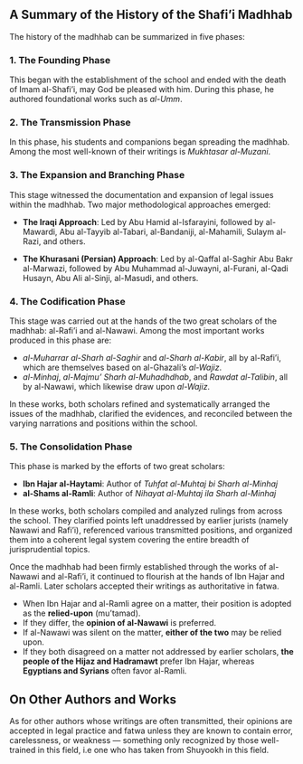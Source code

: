 ## A Summary of the History of the Shafi'i Madhhab

The history of the madhhab can be summarized in five phases:

### 1. The Founding Phase  
This began with the establishment of the school and ended with the death of Imam al-Shafi'i, may God be pleased with him. During this phase, he authored foundational works such as *al-Umm*.

### 2. The Transmission Phase  
In this phase, his students and companions began spreading the madhhab. Among the most well-known of their writings is *Mukhtasar al-Muzani*.

### 3. The Expansion and Branching Phase  
This stage witnessed the documentation and expansion of legal issues within the madhhab. Two major methodological approaches emerged:

- **The Iraqi Approach**: Led by Abu Hamid al-Isfarayini, followed by al-Mawardi, Abu al-Tayyib al-Tabari, al-Bandaniji, al-Mahamili, Sulaym al-Razi, and others.

- **The Khurasani (Persian) Approach**: Led by al-Qaffal al-Saghir Abu Bakr al-Marwazi, followed by Abu Muhammad al-Juwayni, al-Furani, al-Qadi Husayn, Abu Ali al-Sinji, al-Masudi, and others.

### 4. The Codification Phase  
This stage was carried out at the hands of the two great scholars of the madhhab: al-Rafi'i and al-Nawawi. Among the most important works produced in this phase are:

- *al-Muharrar* *al-Sharh al-Saghir* and *al-Sharh al-Kabir*, all by al-Rafi'i, which are themselves based on al-Ghazali’s *al-Wajiz*.
- *al-Minhaj*, *al-Majmu' Sharh al-Muhadhdhab*, and *Rawdat al-Talibin*, all by al-Nawawi, which likewise draw upon *al-Wajiz*.

In these works, both scholars refined and systematically arranged the issues of the madhhab, clarified the evidences, and reconciled between the varying narrations and positions within the school.


### 5. The Consolidation Phase  
This phase is marked by the efforts of two great scholars:

- **Ibn Hajar al-Haytami**: Author of *Tuhfat al-Muhtaj bi Sharh al-Minhaj*  
- **al-Shams al-Ramli**: Author of *Nihayat al-Muhtaj ila Sharh al-Minhaj*  

In these works, both scholars compiled and analyzed rulings from across the school. They clarified points left unaddressed by earlier jurists (namely Nawawi and Rafi'i), referenced various transmitted positions, and organized them into a coherent legal system covering the entire breadth of jurisprudential topics.

::: {.callout-note title="The Authority of Ibn Hajar and al-Ramli"}
Once the madhhab had been firmly established through the works of al-Nawawi and al-Rafi'i, it continued to flourish at the hands of Ibn Hajar and al-Ramli. Later scholars accepted their writings as authoritative in fatwa.

- When Ibn Hajar and al-Ramli agree on a matter, their position is adopted as the **relied-upon** (mu'tamad).
- If they differ, the **opinion of al-Nawawi** is preferred.
- If al-Nawawi was silent on the matter, **either of the two** may be relied upon.
- If they both disagreed on a matter not addressed by earlier scholars, **the people of the Hijaz and Hadramawt** prefer Ibn Hajar, whereas **Egyptians and Syrians** often favor al-Ramli.
:::


## On Other Authors and Works

As for other authors whose writings are often transmitted, their opinions are accepted in legal practice and fatwa unless they are known to contain error, carelessness, or weakness — something only recognized by those well-trained in this field, i.e one who has taken from Shuyookh in this field.
